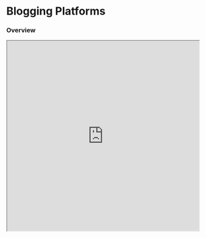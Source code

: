 # Blogging Platforms


### Overview

<div className="my-4">
  <iframe
    src="https://codesandbox.io/embed/jzrywn?view=Editor+%2B+Preview&module=%2Fabout.html&initialpath=about.html"
    width="100%"
    height="500px"
    title="html-blog-project"
    allow="accelerometer; ambient-light-sensor; camera; encrypted-media; geolocation; gyroscope; hid; microphone; midi; payment; usb; vr; xr-spatial-tracking"
    sandbox="allow-forms allow-modals allow-popups allow-presentation allow-same-origin allow-scripts"
  />
</div>

<Steps>

### Design the Page

### Create the `about.html` file

### Write the HTML Structure

```html
<!DOCTYPE html>
<html lang="en">
  <head>
    <!-- Document metadata -->
    <meta charset="UTF-8" />
    <meta name="viewport" content="width=device-width, initial-scale=1.0" />
    <title>Blog - My Blog</title>
  </head>
  <body>
    <!-- Your content goes here -->
  </body>
</html>
```

- `<!DOCTYPE html>` declares the document type and version of HTML.
- `<html lang="en">` sets the language of the document to English.
- `<head>` contains metadata like character set, viewport settings, and the title of the webpage.
- `<body>` is where the main content of the webpage goes.

### Create the Header Section

```html
<!-- Inside <body> after <body> tag -->
<!-- Header section containing the main title of the blog -->
<header>
  <h1>
    <span>
      <img
        height="50px"
        width="auto"
        src="images/profile.jpeg"
        alt="Surafel's photo"
      />
    </span>
    Surafel's Blog
  </h1>
</header>
```

- `<header>` is a semantic tag for the header section.
- `<h1>` is a heading tag indicating the main title of the page.
- An `<img>` tag is used for displaying an image.

### Create the Navigation Bar

```html
<!-- Inside <body> after <header> -->
<!-- Navigation section with links to other pages -->
<nav>
  <a href="index.html">Home</a>
  <a href="about.html">About</a>
  <a href="blog.html">Blog</a>
  <a href="contact.html">Contact</a>
</nav>
```

- `<nav`> is a semantic tag for the navigation section.
- `<a> `is an anchor tag creating clickable links. Update href attributes with your actual page URLs.

### Create the Main Section

```html
<!-- Inside <body> after <nav> -->
<!-- Main content section -->
<section>
  <h2>About Me</h2>
  <p>
    Welcome to my personal blog! I am Surafel, a Full Stack Developer passionate
    about creating innovative and efficient solutions.
  </p>

  <p>
    On this blog, you'll find insights into my journey in the world of
    technology, my projects, and thoughts on various aspects of development.
  </p>
</section>
```

### Create the Links Section

```html
<!-- After the last article inside <section> -->
<!-- Links section -->
<h3>Links</h3>
<ul>
  <li>
    <a href="https://github.com/yourusername" target="_blank">GitHub</a>
  </li>
  <li>
    <a href="https://linkedin.com/in/yourusername" target="_blank">LinkedIn</a>
  </li>
  <li>
    <a href="https://t.me/yourusername" target="_blank">Telegram</a>
  </li>
</ul>
```

- `<h3>` is a heading tag for the links section.
- `<ul>` is an unordered list container.
- `<li>`is a list item.

### Create the Footer Section

```html
<!-- Inside <body> at the end -->
<!-- Footer section -->
<footer>
  <p>&copy; 2024 Your Blog Name. All rights reserved.</p>
</footer>
```

- `<footer>` is a semantic tag for the footer section.
- `<p>` is used for text content in the footer.

### Overview

```html
<!DOCTYPE html>
<html lang="en">
  <head>
    <!-- Document metadata -->
    <meta charset="UTF-8" />
    <meta name="viewport" content="width=device-width, initial-scale=1.0" />
    <title>Blog - My Blog</title>
  </head>
  <body>
    <!-- Header section -->
    <header>
      <h1>
        <span>
          <img
            height="50px"
            width="auto"
            src="images/profile.jpeg"
            alt="Surafel's photo"
        /></span>
        Surafel's Blog
      </h1>
    </header>
    <hr />

    <!-- Navigation menu -->
    <nav>
      <a href="index.html">Home</a>
      <a href="about.html">About</a>
      <a href="blog.html">Blog</a>
      <a href="contact.html">Contact</a>
    </nav>
    <hr />

    <!-- Main content section -->
    <h2>About Me</h2>
    <p>
      Welcome to my personal blog! I am Surafel, a Full Stack Developer
      passionate about creating innovative and efficient solutions.
    </p>

    <p>
      On this blog, you'll find insights into my journey in the world of
      technology, my projects, and thoughts on various aspects of development.
    </p>

    <!-- Links section -->
    <h3>Links</h3>
    <ul>
      <li>
        <a href="https://github.com/yourusername" target="_blank">GitHub</a>
      </li>
      <li>
        <a href="https://linkedin.com/in/yourusername" target="_blank"
          >LinkedIn</a
        >
      </li>
      <li><a href="https://t.me/yourusername" target="_blank">Telegram</a></li>
    </ul>
    <footer>
      <p>&copy; 2024 Mind Learning Ethiopia. All rights reserved.</p>
    </footer>
  </body>
</html>
```

</Steps>
